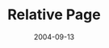 ---
authors: [Geoffrey Hunter]
date: 2004-09-13
lastUpdated: 2004-09-13
tags: [test page]
title: Relative Page
---